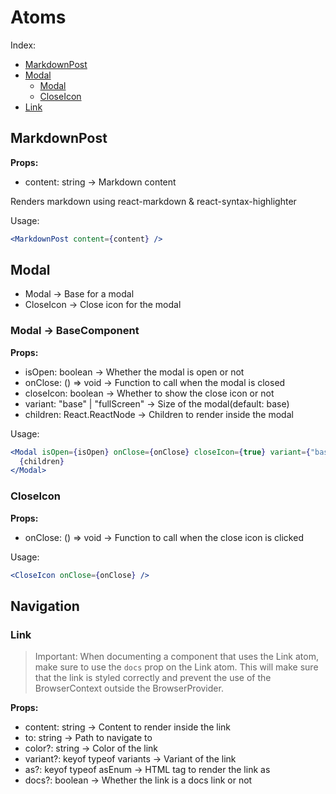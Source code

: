# Atoms

Index:

- [MarkdownPost](#markdownpost)
- [Modal](#modal)
  - [Modal](#modal-1)
  - [CloseIcon](#closeicon)
- [Link](#link)

## MarkdownPost

**Props:**

- content: string -> Markdown content

Renders markdown using react-markdown & react-syntax-highlighter

Usage:

```jsx
<MarkdownPost content={content} />
```

## Modal

- Modal -> Base for a modal
- CloseIcon -> Close icon for the modal

### Modal -> BaseComponent

**Props:**

- isOpen: boolean -> Whether the modal is open or not
- onClose: () => void -> Function to call when the modal is closed
- closeIcon: boolean -> Whether to show the close icon or not
- variant: "base" | "fullScreen" -> Size of the modal(default: base)
- children: React.ReactNode -> Children to render inside the modal

Usage:

```jsx
<Modal isOpen={isOpen} onClose={onClose} closeIcon={true} variant={"base"}>
  {children}
</Modal>
```

### CloseIcon

**Props:**

- onClose: () => void -> Function to call when the close icon is clicked

Usage:

```jsx
<CloseIcon onClose={onClose} />
```

## Navigation

### Link

> Important: When documenting a component that uses the Link atom, make sure to use the `docs` prop on the Link atom. This will make sure that the link is styled correctly and prevent the use of the BrowserContext outside the BrowserProvider.

**Props:**

- content: string -> Content to render inside the link
- to: string -> Path to navigate to
- color?: string -> Color of the link
- variant?: keyof typeof variants -> Variant of the link
- as?: keyof typeof asEnum -> HTML tag to render the link as
- docs?: boolean -> Whether the link is a docs link or not
